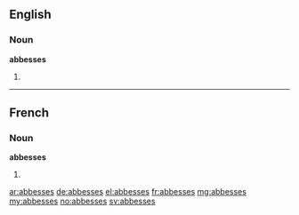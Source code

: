 ==English==

===Noun===
'''abbesses'''

# {{plural of|abbess}}

----

==French==

===Noun===
'''abbesses''' {{f}}

# {{plural of|abbesse|lang=fr}}

[[ar:abbesses]]
[[de:abbesses]]
[[el:abbesses]]
[[fr:abbesses]]
[[mg:abbesses]]
[[my:abbesses]]
[[no:abbesses]]
[[sv:abbesses]]